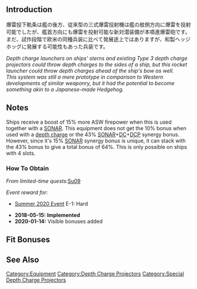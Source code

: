{{EquipmentInfo|288}}

==Introduction==
爆雷投下軌条は艦の後方、従来型の三式爆雷投射機は艦の舷側方向に爆雷を投射可能でしたが、艦首方向にも爆雷を投射可能な新対潜装備が本噴進爆雷砲です。<br>
まだ、試作段階で欧米の同種兵装に比べて発展途上ではありますが、和製ヘッジホッグに発展する可能性もあった兵装です。

''Depth charge launchers on ships' sterns and existing Type 3 depth charge projectors could throw depth charges to the sides of a ship, but this rocket launcher could throw depth charges ahead of the ship's bow as well.''<br>
''This system was still a mere prototype in comparison to Western developments of similar weaponry, but it had the potential to become something akin to a Japanese-made Hedgehog. ''

==Notes==
Ships receive a boost of 15% more ASW firepower when this is used together with a [[:Category:SONAR|SONAR]]. This equipment does not get the 10% bonus when used with a [[:Category:Depth Charges|depth charge]] or the 43% [[:Category:SONAR|SONAR]]+[[:Category:Depth Charges|DC]]+[[:Category:Depth Charge Projectors|DCP]] synergy bonus. However, since it's 15% [[:Category:SONAR|SONAR]] synergy bonus is unique, it can stack with the 43% bonus to give a total bonus of 64%. This is only possible on ships with 4 slots.

<div class="mw-collapsible"><h3>How To Obtain</h3>
<div class="mw-collapsible-content">
''From limited-time quests: ''[[Quests/Seasonal#Su09|Su09]]

''Event reward for:''
* [[Summer 2020 Event]] E-1: Hard

</div></div>


<div class="mw-collapsible><h3>Updates History</h3>
<div class="mw-collapsible-content>
* '''2018-05-15:''' '''Implemented'''
* '''2020-01-14:''' Visible bonuses added
</div></div>

==Fit Bonuses==
{{:Prototype 15cm 9-tube ASW Rocket Launcher/Bonuses}}

==See Also==

{{Equipmentlist}}
[[Category:Equipment]]
[[Category:Depth Charge Projectors]]
[[Category:Special Depth Charge Projectors]]